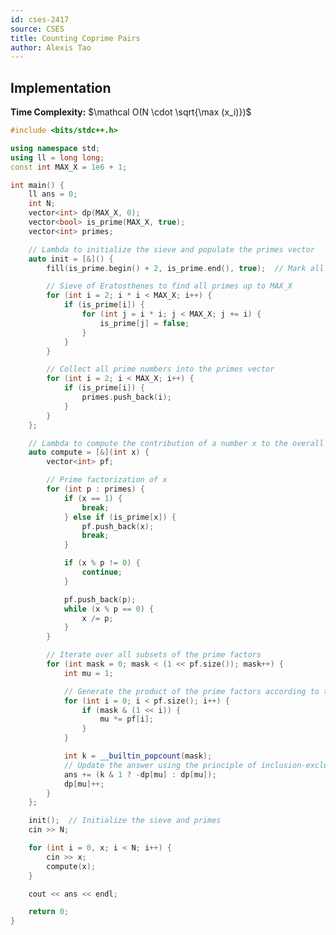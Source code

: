 ```yaml
---
id: cses-2417
source: CSES
title: Counting Coprime Pairs
author: Alexis Tao
---
```


## Implementation

**Time Complexity:** $\mathcal O(N \cdot \sqrt{\max (x_i)})$

<LanguageSection>

<CPPSection>


```cpp
#include <bits/stdc++.h>

using namespace std;
using ll = long long;
const int MAX_X = 1e6 + 1;

int main() {
    ll ans = 0;
    int N;
    vector<int> dp(MAX_X, 0);
    vector<bool> is_prime(MAX_X, true);
    vector<int> primes;

    // Lambda to initialize the sieve and populate the primes vector
    auto init = [&]() {
        fill(is_prime.begin() + 2, is_prime.end(), true);  // Mark all numbers as prime initially (except 0 and 1)

        // Sieve of Eratosthenes to find all primes up to MAX_X
        for (int i = 2; i * i < MAX_X; i++) {
            if (is_prime[i]) {
                for (int j = i * i; j < MAX_X; j += i) {
                    is_prime[j] = false;
                }
            }
        }

        // Collect all prime numbers into the primes vector
        for (int i = 2; i < MAX_X; i++) {
            if (is_prime[i]) {
                primes.push_back(i);
            }
        }
    };

    // Lambda to compute the contribution of a number x to the overall answer
    auto compute = [&](int x) {
        vector<int> pf;

        // Prime factorization of x
        for (int p : primes) {
            if (x == 1) {
                break;
            } else if (is_prime[x]) {
                pf.push_back(x);
                break;
            }

            if (x % p != 0) {
                continue;
            }

            pf.push_back(p);
            while (x % p == 0) {
                x /= p;
            }
        }

        // Iterate over all subsets of the prime factors
        for (int mask = 0; mask < (1 << pf.size()); mask++) {
            int mu = 1;

            // Generate the product of the prime factors according to the current mask
            for (int i = 0; i < pf.size(); i++) {
                if (mask & (1 << i)) {
                    mu *= pf[i];
                }
            }

            int k = __builtin_popcount(mask);
            // Update the answer using the principle of inclusion-exclusion
            ans += (k & 1 ? -dp[mu] : dp[mu]);
            dp[mu]++;
        }
    };

    init();  // Initialize the sieve and primes
    cin >> N;

    for (int i = 0, x; i < N; i++) {
        cin >> x;
        compute(x);
    }

    cout << ans << endl;

    return 0;
}
```

</CPPSection>

</LanguageSection>
